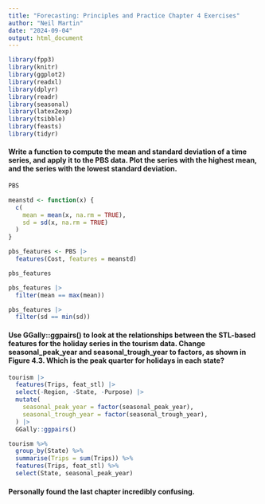 ```yaml
---
title: "Forecasting: Principles and Practice Chapter 4 Exercises"
author: "Neil Martin"
date: "2024-09-04"
output: html_document
---
```


```r
library(fpp3)
library(knitr)
library(ggplot2)
library(readxl)
library(dplyr)
library(readr)
library(seasonal)
library(latex2exp)
library(tsibble)
library(feasts)
library(tidyr)
```
#### Write a function to compute the mean and standard deviation of a time series, and apply it to the PBS data. Plot the series with the highest mean, and the series with the lowest standard deviation.
```r

PBS

meanstd <- function(x) {
  c(
    mean = mean(x, na.rm = TRUE),
    sd = sd(x, na.rm = TRUE)
  )
}

pbs_features <- PBS |>
  features(Cost, features = meanstd)

pbs_features

pbs_features |>
  filter(mean == max(mean))

pbs_features |>
  filter(sd == min(sd))
```
#### Use GGally::ggpairs() to look at the relationships between the STL-based features for the holiday series in the tourism data. Change seasonal_peak_year and seasonal_trough_year to factors, as shown in Figure 4.3. Which is the peak quarter for holidays in each state?

```r

tourism |>
  features(Trips, feat_stl) |>
  select(-Region, -State, -Purpose) |>
  mutate(
    seasonal_peak_year = factor(seasonal_peak_year),
    seasonal_trough_year = factor(seasonal_trough_year),
  ) |>
  GGally::ggpairs()

tourism %>%
  group_by(State) %>%
  summarise(Trips = sum(Trips)) %>%
  features(Trips, feat_stl) %>%
  select(State, seasonal_peak_year)
```   

#### Personally found the last chapter incredibly confusing.